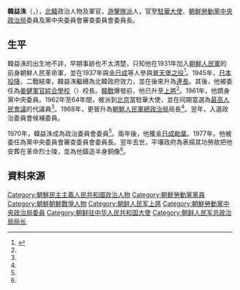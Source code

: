 {{noteTA
|G1=Country
|1=zh:北朝鮮; zh-cn:朝鲜; zh-tw:北韓; zh-hk:朝鮮; zh-sg:朝鲜;
|2=zh:朝鲜战争; zh-cn:朝鲜战争; zh-tw:韓戰; zh-hk:朝鮮戰爭; zh-sg:韩战;
}}

'''韓益洙'''（{{lang-ko|한익수}}，{{bd|1912年|10月15日|1978年|9月5日|}}），[[北韓|北韓]]政治人物及軍官，[[游擊隊派|游擊隊派]]人，官至[[朝鮮民主主義人民共和國駐華大使列表|駐華大使]]、[[朝鮮勞動黨中央政治局|朝鮮勞動黨中央政治局]]委員及黨中央委員會審查委員會委員長。

==生平==
韓益洙的出生地不詳，早期事跡也不太清楚，只知他在1931年加入[[朝鮮人民軍|朝鮮人民軍]]的前身朝鮮人民革命軍，並在1937年與[[金日成|金日成]]等人參與[[普天堡之役|普天堡之役]]<ref name="cybernk">{{Cite web |url=http://www.cybernk.net/infoText/InfoHumanDetail.aspx?mc=EJ0902&hid=EJ090200230187&rightType=3&direct=1 |title=한익수 |accessdate=2014-01-16 |archive-date=2014-01-16 |archive-url=https://web.archive.org/web/20140116235217/http://www.cybernk.net/infoText/InfoHumanDetail.aspx?mc=EJ0902&hid=EJ090200230187&rightType=3&direct=1 |dead-url=no }}</ref>。1945年，[[日本投降|日本投降]]，二戰結束，韓益洙繼續為北韓政府效力，並在後來升為[[連長|連長]]。其後，他被委任為[[姜健軍官綜合學校|姜健軍官綜合學校]]（{{lang|ko|강건종합군관학교}}）校長。[[韓戰|韓戰]]爆發前，他已升至[[上將|上將]]<ref name="cybernk"/>。1961年，他躋身黨中央委員。1962年至64年間，被派到[[北京|北京]]當駐華大使，並在同期當選為[[最高人民會議|最高人民會議]]的代議員<ref name="cybernk"/>。1968年，更晉升為[[朝鮮人民軍總政治局|朝鮮人民軍總政治局]]局長<ref name="cybernk"/>。翌年，入選政治委員會候補委員。

1970年，韓益洙成為政治委員會委員<ref name="cybernk"/>。兩年後，他獲[[金日成勛章|金日成勛章]]。1977年，他被委任為黨中央委員會審查委員會委員長。翌年去世，平壤政府為表揚其功勞故把他安葬在革命烈士陵，並為他鑄造半身銅像<ref name="cybernk"/>。

==資料來源==
{{reflist}}

[[Category:朝鮮民主主義人民共和國政治人物|Category:朝鮮民主主義人民共和國政治人物]]
[[Category:朝鮮勞動黨黨員|Category:朝鮮勞動黨黨員]]
[[Category:朝鮮朝鮮戰爭人物|Category:朝鮮朝鮮戰爭人物]]
[[Category:朝鲜人民军上將|Category:朝鲜人民军上將]]
[[Category:朝鮮勞動黨中央政治局委員|Category:朝鮮勞動黨中央政治局委員]]
[[Category:朝鲜驻中华人民共和国大使|Category:朝鲜驻中华人民共和国大使]]
[[Category:朝鲜人民军总政治局局长|Category:朝鲜人民军总政治局局长]]